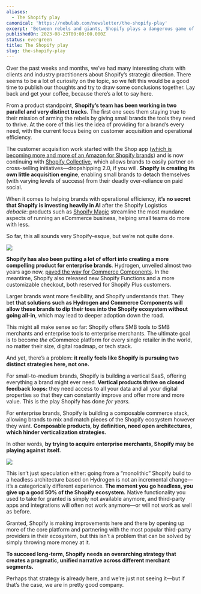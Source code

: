 ```yaml
---
aliases:
  - The Shopify play
canonical: 'https://nebulab.com/newsletter/the-shopify-play'
excerpt: 'Between rebels and giants, Shopify plays a dangerous game of two strategies.'
publishedOn: 2023-08-23T00:00:00.000Z
status: evergreen
title: The Shopify play
slug: the-shopify-play
---
```

Over the past weeks and months, we’ve had many interesting chats with clients and industry practitioners about Shopify’s strategic direction. There seems to be a lot of curiosity on the topic, so we felt this would be a good time to publish our thoughts and try to draw some conclusions together. Lay back and get your coffee, because there’s a lot to say here.

From a product standpoint, **Shopify’s team has been working in two parallel and very distinct tracks.** The first one sees them staying true to their mission of arming the rebels by giving small brands the tools they need to thrive. At the core of this lies the idea of providing for a brand’s every need, with the current focus being on customer acquisition and operational efficiency.

The customer acquisition work started with the Shop app ([which is becoming more and more of an Amazon for Shopify brands](https://techcrunch.com/2023/06/02/shopifys-shop-app-introduces-a-new-shop-cash-rewards-program/?guccounter=1&guce_referrer=aHR0cHM6Ly93d3cuZ29vZ2xlLmNvbS8&guce_referrer_sig=AQAAAE6uXV4eW_JNpFqMjvCl_swFLRFj1bk9LXAxzyRXNTU4DxuOozPH6rsKNBDqXmsS7GUM9hHnodsxEsGL3oKAgClT5vFG7lM9H8dF7XtmiBjbqKcwVggBmF0IWQyTm-uD7Ee4Ww3rQFr_Pi5airfL4E7Zck8uOvSnQQhyCEouKY4y)) and is now continuing with [Shopify Collective](https://www.businessinsider.com/drake-shopify-collab-virtual-mansion-stocked-with-merch-2023-8?r=US&IR=T), which allows brands to easily partner on cross-selling initiatives—dropshipping 2.0, if you will. **Shopify is creating its own little acquisition engine**, enabling small brands to detach themselves (with varying levels of success) from their deadly over-reliance on paid social.

When it comes to helping brands with operational efficiency, **it’s no secret that Shopify is investing heavily in AI** after the Shopify Logistics _debacle_: products such as [Shopify Magic](https://www.shopify.com/magic) streamline the most mundane aspects of running an eCommerce business, helping small teams do more with less.

So far, this all sounds very Shopify-esque, but we’re not quite done.

![](https://mcusercontent.com/679f4835b2683d59bc5762ec3/images/0816fb44-ef0e-da21-9d1c-a45a63ebc10a.png)

**Shopify has also been putting a lot of effort into creating a more compelling product for enterprise brands**. Hydrogen, unveiled almost two years ago now, [paved the way for Commerce Components](https://news.shopify.com/shopify-enters-its-next-era-of-growth-redefining-enterprise-retail-introducing-commerce-components-by-shopify). In the meantime, Shopify also released new Shopify Functions and a more customizable checkout, both reserved for Shopify Plus customers.

Larger brands want more flexibility, and Shopify understands that. They bet **that solutions such as Hydrogen and Commerce Components will allow these brands to dip their toes into the Shopify ecosystem without going all-in**, which may lead to deeper adoption down the road.

This might all make sense so far: Shopify offers SMB tools to SMB merchants and enterprise tools to enterprise merchants. The ultimate goal is to become _the_ eCommerce platform for every single retailer in the world, no matter their size, digital roadmap, or tech stack.

And yet, there’s a problem: **it really feels like Shopify is pursuing two distinct strategies here, not one.**

For small-to-medium brands, Shopify is building a vertical SaaS, offering everything a brand might ever need. **Vertical products thrive on closed feedback loops:** they need access to all your data and all your digital properties so that they can constantly improve and offer more and more value. This is the play Shopify has done _for years._

For enterprise brands, Shopify is building a composable commerce stack, allowing brands to mix and match pieces of the Shopify ecosystem however they want. **Composable products, by definition, need open architectures, which hinder verticalization strategies.**

In other words, **by trying to acquire enterprise merchants, Shopify may be playing against itself.**

![](https://mcusercontent.com/679f4835b2683d59bc5762ec3/images/6bcf7891-edf1-1ae4-f113-b6eee52797e8.png)

This isn’t just speculation either: going from a “monolithic” Shopify build to a headless architecture based on Hydrogen is not an incremental change—it’s a categorically different experience. **The moment you go headless, you give up a good 50% of the Shopify ecosystem.** Native functionality you used to take for granted is simply not available anymore, and third-party apps and integrations will often not work anymore—or will not work as well as before.

Granted, Shopify is making improvements here and there by opening up more of the core platform and partnering with the most popular third-party providers in their ecosystem, but this isn’t a problem that can be solved by simply throwing more money at it.

**To succeed long-term, Shopify needs an overarching strategy that creates a pragmatic, unified narrative across different merchant segments.**

Perhaps that strategy is already here, and we’re just not seeing it—but if that’s the case, we are in pretty good company.
